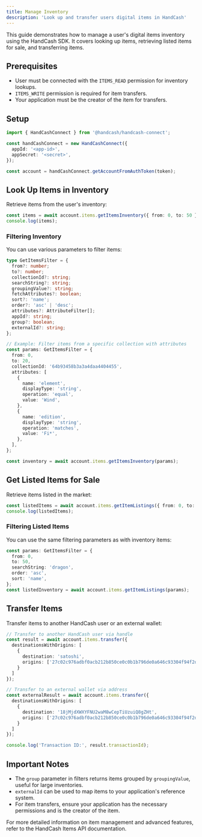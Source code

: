 ```yaml
---
title: Manage Inventory
description: 'Look up and transfer users digital items in HandCash'
---
```


This guide demonstrates how to manage a user's digital items inventory using the HandCash SDK. It covers looking up items, retrieving listed items for sale, and transferring items.

## Prerequisites

- User must be connected with the `ITEMS_READ` permission for inventory lookups.
- `ITEMS_WRITE` permission is required for item transfers.
- Your application must be the creator of the item for transfers.

## Setup

```typescript
import { HandCashConnect } from '@handcash/handcash-connect';

const handCashConnect = new HandCashConnect({
  appId: '<app-id>',
  appSecret: '<secret>',
});

const account = handCashConnect.getAccountFromAuthToken(token);
```

## Look Up Items in Inventory

Retrieve items from the user's inventory:

```typescript
const items = await account.items.getItemsInventory({ from: 0, to: 50 });
console.log(items);
```

### Filtering Inventory

You can use various parameters to filter items:

```typescript
type GetItemsFilter = {
  from?: number;
  to?: number;
  collectionId?: string;
  searchString?: string;
  groupingValue?: string;
  fetchAttributes?: boolean;
  sort?: 'name';
  order?: 'asc' | 'desc';
  attributes?: AttributeFilter[];
  appId?: string;
  group?: boolean;
  externalId?: string;
};

// Example: Filter items from a specific collection with attributes
const params: GetItemsFilter = {
  from: 0,
  to: 20,
  collectionId: '64b93458b3a3a4daa4404455',
  attributes: [
    {
      name: 'element',
      displayType: 'string',
      operation: 'equal',
      value: 'Wind',
    },
    {
      name: 'edition',
      displayType: 'string',
      operation: 'matches',
      value: 'Fi*',
    },
  ],
};

const inventory = await account.items.getItemsInventory(params);
```

## Get Listed Items for Sale

Retrieve items listed in the market:

```typescript
const listedItems = await account.items.getItemListings({ from: 0, to: 50 });
console.log(listedItems);
```

### Filtering Listed Items

You can use the same filtering parameters as with inventory items:

```typescript
const params: GetItemsFilter = {
  from: 0,
  to: 50,
  searchString: 'dragon',
  order: 'asc',
  sort: 'name',
};
const listedInventory = await account.items.getItemListings(params);
```

## Transfer Items

Transfer items to another HandCash user or an external wallet:

```typescript
// Transfer to another HandCash user via handle
const result = await account.items.transfer({
  destinationsWithOrigins: [
    {
      destination: 'satoshi',
      origins: ['27c02c976adbf0acb212b850ce0c0b1b796de0a646c93304f94f2dc3249cad25_33']
    }
  ]
});

// Transfer to an external wallet via address
const externalResult = await account.items.transfer({
  destinationsWithOrigins: [
    {
      destination: '18jMjdXWXYFNU2waM8wCepTiUzuiQ8gZHt',
      origins: ['27c02c976adbf0acb212b850ce0c0b1b796de0a646c93304f94f2dc3249cad25_33']
    }
  ]
});

console.log('Transaction ID:', result.transactionId);
```

## Important Notes

- The `group` parameter in filters returns items grouped by `groupingValue`, useful for large inventories.
- `externalId` can be used to map items to your application's reference system.
- For item transfers, ensure your application has the necessary permissions and is the creator of the item.

For more detailed information on item management and advanced features, refer to the HandCash Items API documentation.